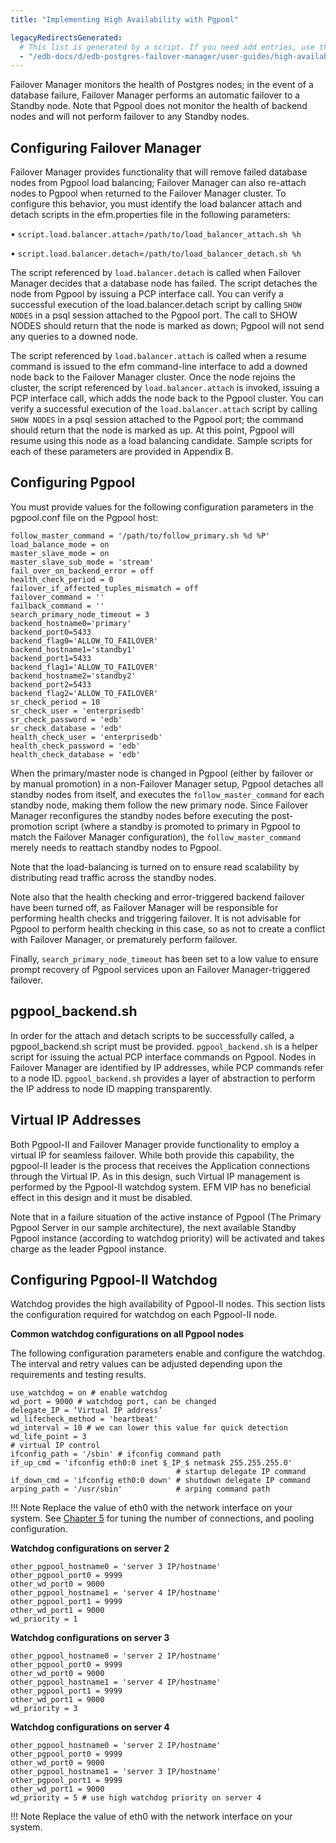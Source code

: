 ```yaml
---
title: "Implementing High Availability with Pgpool"

legacyRedirectsGenerated:
  # This list is generated by a script. If you need add entries, use the `legacyRedirects` key.
  - "/edb-docs/d/edb-postgres-failover-manager/user-guides/high-availability-scalability-guide/4.0/components_ha_pgpool.html"
---
```


Failover Manager monitors the health of Postgres nodes; in the event of a database failure, Failover Manager performs an automatic failover to a Standby node. Note that Pgpool does not monitor the health of backend nodes and will not perform failover to any Standby nodes.

## Configuring Failover Manager

Failover Manager provides functionality that will remove failed database nodes from Pgpool load balancing; Failover Manager can also re-attach nodes to Pgpool when returned to the Failover Manager cluster. To configure this behavior, you must identify the load balancer attach and detach scripts in the efm.properties file in the following parameters:

• `script.load.balancer.attach`=`/path/to/load_balancer_attach.sh %h`

• `script.load.balancer.detach`=`/path/to/load_balancer_detach.sh %h`

The script referenced by `load.balancer.detach` is called when Failover Manager decides that a database node has failed. The script detaches the node from Pgpool by issuing a PCP interface call. You can verify a successful execution of the load.balancer.detach script by calling `SHOW NODES` in a psql session attached to the Pgpool port. The call to SHOW NODES should return that the node is marked as down; Pgpool will not send any queries to a downed node.

The script referenced by `load.balancer.attach` is called when a resume command is issued to the efm command-line interface to add a downed node back to the Failover Manager cluster. Once the node rejoins the cluster, the script referenced by `load.balancer.attach` is invoked, issuing a PCP interface call, which adds the node back to the Pgpool cluster. You can verify a successful execution of the `load.balancer.attach` script by calling `SHOW NODES` in a psql session attached to the Pgpool port; the command should return that the node is marked as up. At this point, Pgpool will resume using this node as a load balancing candidate. Sample scripts for each of these parameters are provided in Appendix B.


## Configuring Pgpool

You must provide values for the following configuration parameters in the pgpool.conf file on the Pgpool host:

```text
follow_master_command = '/path/to/follow_primary.sh %d %P'
load_balance_mode = on
master_slave_mode = on
master_slave_sub_mode = 'stream'
fail_over_on_backend_error = off
health_check_period = 0
failover_if_affected_tuples_mismatch = off
failover_command = ''
failback_command = ''
search_primary_node_timeout = 3
backend_hostname0='primary'
backend_port0=5433
backend_flag0='ALLOW_TO_FAILOVER'
backend_hostname1='standby1'
backend_port1=5433
backend_flag1='ALLOW_TO_FAILOVER'
backend_hostname2='standby2'
backend_port2=5433
backend_flag2='ALLOW_TO_FAILOVER'
sr_check_period = 10
sr_check_user = 'enterprisedb'
sr_check_password = 'edb'
sr_check_database = 'edb'
health_check_user = 'enterprisedb'
health_check_password = 'edb'
health_check_database = 'edb'
```

When the primary/master node is changed in Pgpool (either by failover or by manual promotion) in a non-Failover Manager setup, Pgpool detaches all standby nodes from itself, and executes the `follow_master_command` for each standby node, making them follow the new primary node. Since Failover Manager reconfigures the standby nodes before executing the post-promotion script (where a standby is promoted to primary in Pgpool to match the Failover Manager configuration), the `follow_master_command` merely needs to reattach standby nodes to Pgpool.

Note that the load-balancing is turned on to ensure read scalability by distributing read traffic across the standby nodes.

Note also that the health checking and error-triggered backend failover have been turned off, as Failover Manager will be responsible for performing health checks and triggering failover. It is not advisable for Pgpool to perform health checking in this case, so as not to create a conflict with Failover Manager, or prematurely perform failover.

Finally, `search_primary_node_timeout` has been set to a low value to ensure prompt recovery of Pgpool services upon an Failover Manager-triggered failover.

## pgpool_backend.sh

In order for the attach and detach scripts to be successfully called, a pgpool_backend.sh script must be provided. `pgpool_backend.sh` is a helper script for issuing the actual PCP interface commands on Pgpool. Nodes in Failover Manager are identified by IP addresses, while PCP commands refer to a node ID. `pgpool_backend.sh` provides a layer of abstraction to perform the IP address to node ID mapping transparently.

## Virtual IP Addresses

Both Pgpool-II and Failover Manager provide functionality to employ a virtual IP for seamless failover. While both provide this capability, the pgpool-II leader is the process that receives the Application connections through the Virtual IP. As in this design, such Virtual IP management is performed by the Pgpool-II watchdog system. EFM VIP has no beneficial effect in this design and it must be disabled.

Note that in a failure situation of the active instance of Pgpool (The Primary Pgpool Server in our sample architecture), the next available Standby Pgpool instance (according to watchdog priority) will be activated and takes charge as the leader Pgpool instance.

## Configuring Pgpool-II Watchdog

Watchdog provides the high availability of Pgpool-II nodes. This section lists the configuration required for watchdog on each Pgpool-II node.

**Common watchdog configurations on all Pgpool nodes**

The following configuration parameters enable and configure the watchdog. The interval and retry values can be adjusted depending upon the requirements and testing results.

```text
use_watchdog = on # enable watchdog
wd_port = 9000 # watchdog port, can be changed
delegate_IP = ‘Virtual IP address’
wd_lifecheck_method = 'heartbeat'
wd_interval = 10 # we can lower this value for quick detection
wd_life_point = 3
# virtual IP control
ifconfig_path = '/sbin' # ifconfig command path
if_up_cmd = 'ifconfig eth0:0 inet $_IP_$ netmask 255.255.255.0'
                                     # startup delegate IP command
if_down_cmd = 'ifconfig eth0:0 down' # shutdown delegate IP command
arping_path = '/usr/sbin'            # arping command path
```

!!! Note
    Replace the value of eth0 with the network interface on your system. See [Chapter 5](05_appendix_b/#configuration-for-number-of-connections-and-pooling) for tuning the number of connections, and pooling configuration.

**Watchdog configurations on server 2**

```text
other_pgpool_hostname0 = 'server 3 IP/hostname'
other_pgpool_port0 = 9999
other_wd_port0 = 9000
other_pgpool_hostname1 = 'server 4 IP/hostname'
other_pgpool_port1 = 9999
other_wd_port1 = 9000
wd_priority = 1
```

**Watchdog configurations on server 3**

```text
other_pgpool_hostname0 = 'server 2 IP/hostname'
other_pgpool_port0 = 9999
other_wd_port0 = 9000
other_pgpool_hostname1 = 'server 4 IP/hostname'
other_pgpool_port1 = 9999
other_wd_port1 = 9000
wd_priority = 3
```

**Watchdog configurations on server 4**

```text
other_pgpool_hostname0 = 'server 2 IP/hostname'
other_pgpool_port0 = 9999
other_wd_port0 = 9000
other_pgpool_hostname1 = 'server 3 IP/hostname'
other_pgpool_port1 = 9999
other_wd_port1 = 9000
wd_priority = 5 # use high watchdog priority on server 4
```
!!! Note
    Replace the value of eth0 with the network interface on your system.